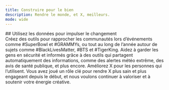 ```yaml
---
title: Construire pour le bien
description: Rendre le monde, et X, meilleurs.
mode: wide
---
```


<div id="use-data-to-create-change">
  ## Utilisez les données pour impulser le changement
</div>

<CardGroup>
<Card title="Rapprocher les communautés">
Créez des outils pour rapprocher les communautés lors d’événements comme #SuperBowl et #GRAMMYs, ou tout au long de l’année autour de sujets comme #BlackLivesMatter, #BTS et #TigerKing.
</Card>

<Card title="Partager des informations">
  Aidez à garder les gens en sécurité et informés grâce à des outils qui partagent automatiquement des informations,
  comme des alertes météo extrême, des avis de santé publique, et plus encore.
</Card>

<Card title="Améliorer X">
Améliorez X pour les personnes qui l’utilisent. Vous avez joué un rôle clé pour rendre X plus sain et plus engageant depuis le début, et nous voulons continuer à valoriser et à soutenir votre énergie créative.
</Card>
</CardGroup>